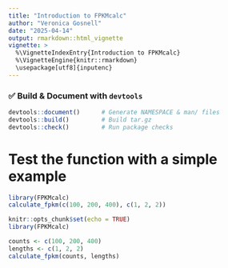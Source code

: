 ```yaml
---
title: "Introduction to FPKMcalc"
author: "Veronica Gosnell"
date: "2025-04-14"
output: rmarkdown::html_vignette
vignette: >
  %\VignetteIndexEntry{Introduction to FPKMcalc}
  %\VignetteEngine{knitr::rmarkdown}
  \usepackage[utf8]{inputenc}
---
```



### ✅ Build & Document with `devtools`

```r
devtools::document()      # Generate NAMESPACE & man/ files
devtools::build()         # Build tar.gz
devtools::check()         # Run package checks
```

# Test the function with a simple example

```r
library(FPKMcalc)
calculate_fpkm(c(100, 200, 400), c(1, 2, 2))
```


```r
knitr::opts_chunk$set(echo = TRUE)
library(FPKMcalc)

counts <- c(100, 200, 400)
lengths <- c(1, 2, 2)
calculate_fpkm(counts, lengths)

```




